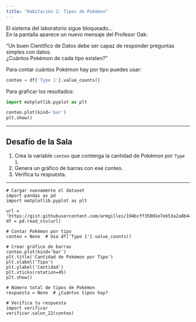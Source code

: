 ```yaml
---
title: "Habitación 2: Tipos de Pokémon"
---
```


El sistema del laboratorio sigue bloqueado...  
En la pantalla aparece un nuevo mensaje del Profesor Oak:

<div class="alert alert-info">
"Un buen Científico de Datos debe ser capaz de responder preguntas simples con datos.  
¿Cuántos Pokémon de cada tipo existen?"
</div>

::: {.callout-tip title="Contar y Graficar Datos" collapse="true"}

Para contar cuántos Pokémon hay por tipo puedes usar:

```python
conteo = df['Type 1'].value_counts()
```

Para graficar los resultados:

```python
import matplotlib.pyplot as plt

conteo.plot(kind='bar')
plt.show()
```
:::

---

## Desafío de la Sala

1. Crea la variable `conteo` que contenga la cantidad de Pokémon por `Type 1`.  
2. Genera un gráfico de barras con ese conteo.  
3. Verifica tu respuesta.

---

```pyodide-python
# Cargar nuevamente el dataset
import pandas as pd
import matplotlib.pyplot as plt

url = 'https://gist.githubusercontent.com/armgilles/194bcff35001e7eb53a2a8b441e8b2c6/raw/92200bc0a673d5ce2110aaad4544ed6c4010f687/pokemon.csv'
df = pd.read_csv(url)

# Contar Pokémon por tipo
conteo = None  # Usa df['Type 1'].value_counts()

# Crear gráfico de barras
conteo.plot(kind='bar')
plt.title('Cantidad de Pokémon por Tipo')
plt.xlabel('Tipo')
plt.ylabel('Cantidad')
plt.xticks(rotation=45)
plt.show()

# Número total de tipos de Pokémon
respuesta = None  # ¿Cuántos tipos hay?

# Verifica tu respuesta
import verificar
verificar.salon_22(conteo)
```